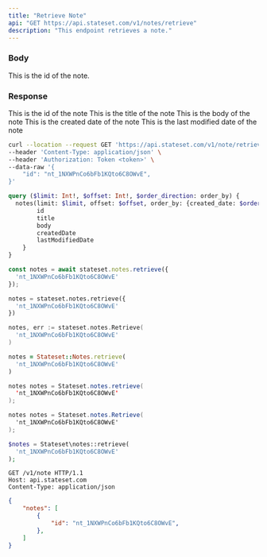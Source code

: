 ```yaml
---
title: "Retrieve Note"
api: "GET https://api.stateset.com/v1/notes/retrieve"
description: "This endpoint retrieves a note."
---
```


### Body

<ParamField body="id" type="string">
  This is the id of the note.
</ParamField>

### Response

<ResponseField name="id" type="string">
  This is the id of the note
</ResponseField>

<ResponseField name="title" type="string">
  This is the title of the note
</ResponseField>

<ResponseField name="body" type="string">
  This is the body of the note
</ResponseField>

<ResponseField name="created_date" type="string">
  This is the created date of the note
</ResponseField>

<ResponseField name="last_modified_date" type="string">
  This is the last modified date of the note
</ResponseField>

<RequestExample>

```bash cURL
curl --location --request GET 'https://api.stateset.com/v1/note/retrieve' \
--header 'Content-Type: application/json' \
--header 'Authorization: Token <token>' \
--data-raw '{
    "id": "nt_1NXWPnCo6bFb1KQto6C8OWvE",
}'
```

```graphQL GraphQL
query ($limit: Int!, $offset: Int!, $order_direction: order_by) {
  notes(limit: $limit, offset: $offset, order_by: {created_date: $order_direction}) {
        id
        title
        body
        createdDate
        lastModifiedDate
    }
}
```

```js Node.js
const notes = await stateset.notes.retrieve({
  'nt_1NXWPnCo6bFb1KQto6C8OWvE'
});
```
```py Python
notes = stateset.notes.retrieve({
  'nt_1NXWPnCo6bFb1KQto6C8OWvE'
})
```
```go Golang 
notes, err := stateset.notes.Retrieve(
  'nt_1NXWPnCo6bFb1KQto6C8OWvE'
)
```
```ruby Ruby
notes = Stateset::Notes.retrieve(
  'nt_1NXWPnCo6bFb1KQto6C8OWvE'
)
```
```java Java
notes notes = Stateset.notes.retrieve(
  'nt_1NXWPnCo6bFb1KQto6C8OWvE'
);
```
```csharp C#
notes notes = Stateset.notes.Retrieve(
  'nt_1NXWPnCo6bFb1KQto6C8OWvE'
);
```
```php PHP
$notes = Stateset\notes::retrieve(
  'nt_1NXWPnCo6bFb1KQto6C8OWvE'
);
```
```http HTTP
GET /v1/note HTTP/1.1
Host: api.stateset.com
Content-Type: application/json
```

</RequestExample>

<ResponseExample>

```json Response
{
    "notes": [
        {
            "id": "nt_1NXWPnCo6bFb1KQto6C8OWvE",
        },
    ]
}   
```

</ResponseExample>